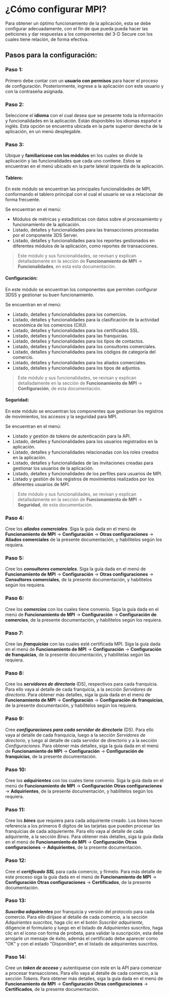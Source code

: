 

# ¿Cómo configurar MPI?

Para obtener un óptimo funcionamiento de la aplicación, esta se debe configurar adecuadamente, con el fin de que pueda pueda hacer las peticiones y dar respuestas a los componentes del 3-D Secure con los cuales tiene relación, de forma efectiva.

## Pasos para la configuración:

### Paso 1:
Primero debe contar con un **usuario con permisos** para hacer el proceso de configuración. Posteriormente, ingrese a la aplicación con este usuario y con la contraseña asignada.

### Paso 2:
Seleccione el **idioma** con el cual desea que se presente toda la información y funcionalidades en la aplicación. Están disponibles los idiomas español e inglés. Esta opción se encuentra ubicada en la parte superior derecha de la aplicación, en un menú desplegable.

### Paso 3:
Ubique y **familiarícese con los módulos** en los cuales se divide la aplicación y las funcionalidades que cada uno contiene. Estos se encuentran en el menú ubicado en la parte lateral izquierda de la aplicación.
#### Tablero:

En este módulo se encuentran las principales funcionalidades de MPI, conformando el tablero principal con el cual el usuario se va a relacionar de forma frecuente.

  Se encuentran en el menú:

  - Módulos de métricas y estadísticas con datos sobre el procesamiento y funcionamiento de la aplicación.
  - Listado, detalles y funcionalidades para las transacciones procesadas por el componente 3DS Server.
  -  Listado, detalles y funcionalidades para los reportes gestionados en diferentes módulos de la aplicación, como reportes de transacciones.

> Este módulo y sus funcionalidades, se revisan y explican detalladamente en la sección de **Funcionamiento de MPI** -> **Funcionalidades**, en esta esta documentación.

#### Configuración:

En este módulo se encuentran los componentes que permiten configurar 3DSS y gestionar su buen funcionamiento.

  Se encuentran en el menú:

  - Listado, detalles y funcionalidades para los comercios.
  - Listado, detalles y funcionalidades para la clasificación de la actividad económica de los comercios (CIIU).
  - Listado, detalles y funcionalidades para los certificados SSL.
  - Listado, detalles y funcionalidades para las franquicias.
  - Listado, detalles y funcionalidades para los tipos de contactos.
  - Listado, detalles y funcionalidades para los consultores comerciales.
  - Listado, detalles y funcionalidades para los códigos de categoría del comercio.
  - Listado, detalles y funcionalidades para los aliados comerciales.
  - Listado, detalles y funcionalidades para los tipos de adjuntos.

> Este módulo y sus funcionalidades, se revisan y explican detalladamente en la sección de **Funcionamiento de MPI** -> **Configuración**, de esta documentación.

#### Seguridad:

En este módulo se encuentran los componentes que gestionan los registros de movimientos, los accesos y la seguridad para MPI.

  Se encuentran en el menú:

   - Listado y gestión de tokens de autenticación para la API.
   - Listado, detalles y funcionalidades para los usuarios registrados en la aplicación.
   - Listado, detalles y funcionalidades relacionadas con los roles creados en la aplicación.
   - Listado, detalles y funcionalidades de las invitaciones creadas para gestionar los usuarios de la aplicación.
   - Listado, detalles y funcionalidades de los perfiles para usuarios de MPI.
   - Listado y gestión de los registros de movimientos realizados por los diferentes usuarios de MPI.

 > Este módulo y sus funcionalidades, se revisan y explican detalladamente en la sección de **Funcionamiento de MPI** -> **Seguridad**, de esta documentación.

### Paso 4:
Cree los ***aliados comerciales***. Siga la guía dada en el menú de **Funcionamiento de MPI** -> **Configuración** -> **Otras configuraciones** -> **Aliados comerciales**  de la presente documentación, y habílitelos según los requiera.

### Paso 5:
Cree los ***consultores comerciales***. Siga la guía dada en el menú de **Funcionamiento de MPI** -> **Configuración** -> **Otras configuraciones** -> **Consultores comerciales**,  de la presente documentación, y habílitelos según los requiera.

### Paso 6:
Cree los ***comercios*** con los cuales tiene convenio. Siga la guía dada en el menú de **Funcionamiento de MPI** -> **Configuración** -> **Configuración de comercios**, de la presente documentación, y habílitelos según los requiera.

### Paso 7:
Cree las ***franquicias*** con las cuales esté certificada MPI. Siga la guía dada en el menú de **Funcionamiento de MPI** -> **Configuración** -> **Configuración de franquicias**,  de la presente documentación, y habílitelas según las requiera.

### Paso 8:
Cree los ***servidores de directorio*** (DS), respectivos para cada franquicia. Para ello vaya al detalle de cada franquicia, a la sección *Servidores de directorio*. Para obtener más detalles, siga la guía dada en el menú de **Funcionamiento de MPI** -> **Configuración** -> **Configuración de franquicias**,  de la presente documentación, y habílitelos según los requiera.

### Paso 9:
Cree ***configuraciones para cada servidor de directorio*** (DS). Para ello vaya al detalle de cada franquicia, luego a la sección *Servidores de directorio*, y luego al detalle de cada servidor de directorio y a la sección *Configuraciones*. Para obtener más detalles, siga la guía dada en el menú de **Funcionamiento de MPI** -> **Configuración** -> **Configuración de franquicias**,  de la presente documentación.

### Paso 10:
Cree los ***adquirientes*** con los cuales tiene convenio. Siga la guía dada en el menú de **Funcionamiento de MPI** -> **Configuración** **Otras configuraciones** -> **Adquirientes**, de la presente documentación, y habílitelos según los requiera.

### Paso 11:
Cree los ***bines*** que requiera para cada adquiriente creado. Los bines hacen referencia a los primeros 6 dígitos de las tarjetas que pueden procesar las franquicias de cada adquieriente. Para ello vaya al detalle de cada adquiriente, a la sección *Bines*. Para obtener más detalles, siga la guía dada en el menú de **Funcionamiento de MPI** -> **Configuración** **Otras configuraciones** -> **Adquirientes**, de la presente documentación.

### Paso 12:
Cree el ***certificado SSL*** para cada comercio, y fírmelo. Para más detalle de este proceso siga la guía dada en el menú de **Funcionamiento de MPI** -> **Configuración** **Otras configuraciones** -> **Certificados**, de la presente documentación.

### Paso 13:
***Suscriba adquirientes*** por franquicia y versión del protocolo para cada comercio. Para ello diríjase al detalle de cada comercio, a la sección *Adquirientes suscritos*, haga clic en el botón *Suscribir adquiriente*, diligencie el formulario y luego en el listado de *Adquirientes suscritos*, haga clic en el ícono con forma de probeta, para validar la suscripción, esta debe arrojarle un mensaje de éxito, además el certificado debe aparecer como "OK" y con el estado "Disponible*, en el listado de adquirientes suscritos.

### Paso 14:
Cree un ***token de acceso*** y autentiquese con este en la API para comenzar a procesar transacciones. Para ello vaya al detalle de cada comercio, a la sección *Tokens*. Para obtener más detalles, siga la guía dada en el menú de **Funcionamiento de MPI** -> **Configuración** **Otras configuraciones** -> **Certificados**, de la presente documentación.
